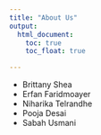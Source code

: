 ```yaml
---
title: "About Us"
output: 
  html_document:
    toc: true
    toc_float: true

---
```


* Brittany Shea 
* Erfan Faridmoayer
* Niharika Telrandhe
* Pooja Desai
* Sabah Usmani